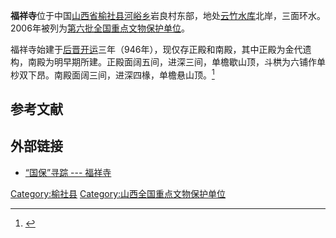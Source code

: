 {{coord|37|04|04|N|112|46|56|E|display=title|scale:10000}}
{{文物保护单位
| 级别 = 全国
| 名称 = 福祥寺
| 图片 = 
| 所在 = [[山西省|山西省]][[榆社县|榆社县]]
| 分类 = 古建筑
| 时代 = 金至清
| 编号 = [[第六批全国重点文物保护单位|第六批]]第385项
| 登录 = 2006年5月25日
}}

'''福祥寺'''位于中国[[山西省|山西省]][[榆社县|榆社县]][[河峪乡|河峪乡]]岩良村东部，地处[[云竹水库|云竹水库]]北岸，三面环水。2006年被列为[[第六批全国重点文物保护单位|第六批全国重点文物保护单位]]。

福祥寺始建于[[后晋|后晋]][[开运_(后晋)|开运]]三年（946年），现仅存正殿和南殿，其中正殿为金代遗构，南殿为明早期所建。正殿面阔五间，进深三间，单檐歇山顶，斗栱为六铺作单杪双下昂。南殿面阔三间，进深四椽，单檐悬山顶。<ref>{{Cite book |author=国家文物局 编 |title=全国重点文物保护单位（第六批）·第Ⅳ卷 |publisher=文物出版社 |year=2008 |isbn=978-7-5010-2446-9 |pages=317 }}</ref>

==参考文献==
{{reflist}}

==外部链接==
*[http://blog.sina.com.cn/s/blog_4de138e50100laz7.html “国保”寻踪 --- 福祥寺]

{{山西全国重点文物保护单位}}
{{中国木构建筑 (唐-宋)}}

{{DEFAULTSORT:fu}}
[[Category:榆社县|Category:榆社县]]
[[Category:山西全国重点文物保护单位|Category:山西全国重点文物保护单位]]